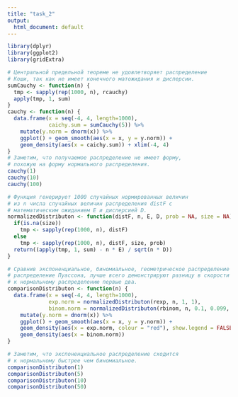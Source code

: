 ```yaml
---
title: "task_2"
output:
  html_document: default
---
```

```r
library(dplyr)
library(ggplot2)
library(gridExtra)
```


```r
# Центральной предельной теореме не удовлетворяет распределение 
# Коши, так как не имеет конечного матожидания и дисперсии.
sumCauchy <- function(n) {
  tmp <- sapply(rep(1000, n), rcauchy)
  apply(tmp, 1, sum)
}
cauchy <- function(n) {
  data.frame(x = seq(-4, 4, length=1000), 
             caichy.sum = sumCauchy(5)) %>%
    mutate(y.norm = dnorm(x)) %>%
    ggplot() + geom_smooth(aes(x = x, y = y.norm)) + 
    geom_density(aes(x = caichy.sum)) + xlim(-4, 4)
}
# Заметим, что получаемое распределение не имеет форму, 
# похожую на форму нормального распределения.
cauchy(1)
cauchy(10)
cauchy(100)
```

```r
# Функция генерирует 1000 случайных нормированных величин
# из n числа случайных величин распределения distF с 
# математическим ожиданием E и дисперсией D.
normalizedDistributon <- function(distF, n, E, D, prob = NA, size = NA) {
  if(is.na(size)) 
    tmp <- sapply(rep(1000, n), distF)
  else 
    tmp <- sapply(rep(1000, n), distF, size, prob)
  return((apply(tmp, 1, sum) - n * E) / sqrt(n * D)) 
}

# Сравнив экспоненциальное, биномиальное, геометрическое распределение и 
# распределение Пуассона, лучше всего демонстрируют разницу в скорости сходимости
# к нормальному распределению первые два.
comparisonDistributon <- function(n) {
  data.frame(x = seq(-4, 4, length=1000), 
             exp.norm = normalizedDistributon(rexp, n, 1, 1),
             binom.norm = normalizedDistributon(rbinom, n, 0.1, 0.099, 0.01, 10)) %>% 
    mutate(y.norm = dnorm(x)) %>%
    ggplot() + geom_smooth(aes(x = x, y = y.norm)) + 
    geom_density(aes(x = exp.norm, colour = "red"), show.legend = FALSE) +
    geom_density(aes(x = binom.norm))
}

# Заметим, что экспоненциальное распределение сходится
# к нормальному быстрее чем биномиальное.
comparisonDistributon(1)
comparisonDistributon(5)
comparisonDistributon(10)
comparisonDistributon(50)
```
